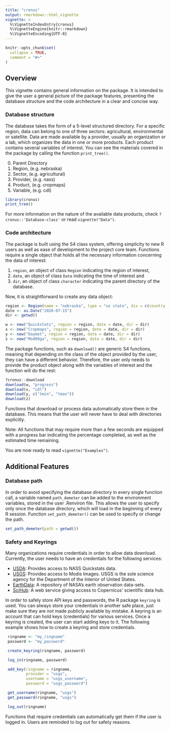 ```yaml
---
title: "cronus"
output: rmarkdown::html_vignette
vignette: >
  %\VignetteIndexEntry{cronus}
  %\VignetteEngine{knitr::rmarkdown}
  %\VignetteEncoding{UTF-8}
---
```


```r
knitr::opts_chunk$set(
  collapse = TRUE,
  comment = "#>"
)
```

## Overview

This vignette contains general information on the package. It is intended to give the user a general picture of the package features, presenting the database structure and the code architecture in a clear and concise way.

### Database structure

The database takes the form of a 5-level structured directory. For a specific region, data can belong to one of three sectors: agricultural, environmental or satellite. Data are made available by a provider, usually an organization or a lab, which organizes the data in one or more products. Each product contains several variables of interest. You can see the materials covered in the package by calling the function `print_tree()`.

0. Parent Directory
1. Region, (e.g. nebraska)
2. Sector, (e.g. agricultural)
3. Provider, (e.g. nass)
4. Product, (e.g. cropmaps)
5. Variable, (e.g. cdl)

```r
library(cronus)
print_tree()
```

For more information on the nature of the available data products, check `?cronus::'Database-class'` or read `vignette("Data")`.

### Code architecture

The package is built using the S4 class system, offering simplicity to new R users as well as ease of development to the project core team. Functions require a single object that holds all the necessary information concerning the data of interest:

1. `region`, an object of class `Region` indicating the region of interest,
2. `date`, an object of class `Date` indicating the time of interest and
3. `dir`, an object of class `character` indicating the parent directory of the database.

Now, it is straightforward to create any data object:

```r
region <- Region(name = "nebraska", type = "us state", div = c(country = "United States", state = "Nebraska"))
date <- as.Date("2020-07-15")
dir <- getwd()

w <- new("Quickstats", region = region, date = date, dir = dir)
x <- new("Cropmaps", region = region, date = date, dir = dir)
y <- new("Daymet", region = region, date = date, dir = dir)
z <- new("Mod09ga", region = region, date = date, dir = dir)
```

The package functions, such as `download()` are generic S4 functions, meaning that depending on the class of the object provided by the user, they can have a different behavior. Therefore, the user only needs to provide the product object along with the variables of interest and the function will do the rest:

```r
?cronus::download
download(w, "progress")
download(x, "cdl")
download(y, c("tmin", "tmax"))
download(z)
```

Functions that download or process data automatically store them in the database. This means that the user will never have to deal with directories explicitly.

Note: All functions that may require more than a few seconds are equipped with a progress bar indicating the percentage completed, as well as the estimated time remaining.

You are now ready to read `vignette("Examples")`.

## Additional Features

### Database path

In order to avoid specifying the database directory in every single function call, a variable named `path_demeter` can be added to the environment variables, stored in the user .Renviron file. This allows the user to specify only once the database directory, which will load in the beginning of every R session. Function `set_path_demeter()` can be used to specify or change the path.

```r
set_path_demeter(path = getwd())
```

### Safety and Keyrings

Many organizations require credentials in order to allow data download. Currently,
the user needs to have an credentials for the following services:

- [USDA](https://quickstats.nass.usda.gov/api/ "USDA"): Provides access to NASS Quickstats data.
- [USGS](https://ers.cr.usgs.gov/register/ "USGS"): Provides access to Modis Images. USGS is the sole science agency for the Department of the Interior of United States.
- [EarthData](https://urs.earthdata.nasa.gov "EarthData"): A repository of NASA's earth observation data-sets.
- [SciHub](https://scihub.copernicus.eu/dhus/#/self-registration "SciHub"): A web service giving access to Copernicus' scientific data hub.

In order to safely store API keys and passwords, the R package `keyring` is used. You can always store your credentials in another safe place, just make sure they are *not* made publicly available by mistake. A keyring is an account that can hold keys (credentials) for various services. Once a keyring is created, the user can start adding keys to it. The following example shows how to create a keyring and store credentials.

```r
 ringname <- "my_ringname"
 password <- "my_password"

 create_keyring(ringname, password)

 log_in(ringname, password)

 add_key(ringname = ringname,
         provider = "usgs",
         username = "usgs_username",
         password = "usgs_password")

 get_username(ringname, "usgs")
 get_password(ringname, "usgs")

 log_out(ringname)
```

Functions that require credentials can automatically get them if the user is logged in. Users are reminded to log out for safety reasons. 
